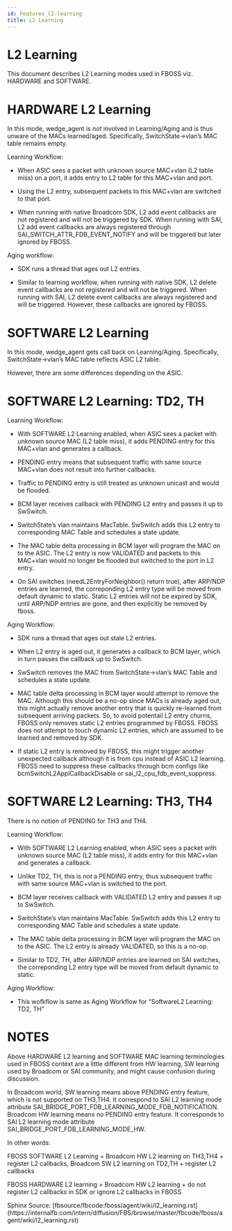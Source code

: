 ```yaml
---
id: Features_l2-learning
title: L2 Learning
---
```


# L2 Learning

This document describes L2 Learning modes used in FBOSS viz. HARDWARE and SOFTWARE.

# HARDWARE L2 Learning

In this mode, wedge_agent is *not* involved in Learning/Aging and is thus unware of the MACs learned/aged. Specifically, SwitchState->vlan’s MAC table remains empty.

Learning Workflow:

* When ASIC sees a packet with unknown source MAC+vlan (L2 table miss) on a port, it adds entry to L2 table for this MAC+vlan and port.

* Using the L2 entry, subsequent packets to this MAC+vlan are switched to that port.

* When running with native Broadcom SDK, L2 add event callbacks are not registered and will not be triggered by SDK. When running with SAI, L2 add event callbacks are always registered through SAI_SWITCH_ATTR_FDB_EVENT_NOTIFY and will be triggered but later ignored by FBOSS.


Aging workflow:

* SDK runs a thread that ages out L2 entries.

* Similar to learning workflow, when running with native SDK, L2 delete event callbacks are not registered and will not be triggered. When running with SAI, L2 delete event callbacks are always registered and will be triggered. However, these callbacks are ignored by FBOSS.


# SOFTWARE L2 Learning

In this mode, wedge_agent gets call back on Learning/Aging. Specifically, SwitchState->vlan’s MAC table reflects ASIC L2 table.

However, there are some differences depending on the ASIC.

# SOFTWARE L2 Learning: TD2, TH

Learning Workflow:

* With SOFTWARE L2 Learning enabled, when ASIC sees a packet with unknown source MAC (L2 table miss), it adds PENDING entry for this MAC+vlan and generates a callback.

* PENDING entry means that subsequent traffic with same source MAC+vlan does not result into further callbacks.

* Traffic to PENDING entry is still treated as unknown unicast and would be flooded.

* BCM layer receives callback with PENDING L2 entry and passes it up to SwSwitch.

* SwitchState’s vlan maintains MacTable. SwSwitch adds this L2 entry to corresponding MAC Table and schedules a state update.

* The MAC table delta processing in BCM layer will program the MAC on to the ASIC. The L2 entry is now VALIDATED and packets to this MAC+vlan would no longer be flooded but switched to the port in L2 entry.

* On SAI switches (needL2EntryForNeighbor() return true), after ARP/NDP entries are learned, the correponding L2 entry type will be moved from default dynamic to static. Static L2 entries will not be expired by SDK, until ARP/NDP entries are gone, and then explicitly be removed by fboss.


Aging Workflow:

* SDK runs a thread that ages out stale L2 entries.

* When L2 entry is aged out, it generates a callback to BCM layer, which in turn passes the callback up to SwSwitch.

* SwSwitch removes the MAC from SwitchState->vlan’s MAC Table and schedules a state update.

* MAC table delta processing in BCM layer would attempt to remove the MAC. Although this should be a no-op since MACs is already aged out, this might actually remove another entry that is quickly re-learned from subsequent arriving packets. So, to avoid potentail L2 entry churns, FBOSS only removes static L2 entries programmed by FBOSS. FBOSS does not attempt to touch dynamic L2 entries, which are assumed to be learned and removed by SDK.

* If static L2 entry is removed by FBOSS, this might trigger another unexpected callback although it is from cpu instead of ASIC L2 learning. FBOSS need to suppress these callbacks through bcm configs like bcmSwitchL2ApplCallbackDisable or sai_l2_cpu_fdb_event_suppress.


# SOFTWARE L2 Learning: TH3, TH4

There is no notion of PENDING for TH3 and TH4.

Learning Workflow:

* With SOFTWARE L2 Learning enabled, when ASIC sees a packet with unknown source MAC (L2 table miss), it adds entry for this MAC+vlan and generates a callback.

* Unlike TD2, TH, this is *not* a PENDING entry, thus subsequent traffic with same source MAC+vlan is switched to the port.

* BCM layer receives callback with VALIDATED L2 entry and passes it up to SwSwitch.

* SwitchState’s vlan maintains MacTable. SwSwitch adds this L2 entry to corresponding MAC Table and schedules a state update.

* The MAC table delta processing in BCM layer will program the MAC on to the ASIC. The L2 entry is already VALIDATED, so this is a no-op.

* Similar to TD2, TH, after ARP/NDP entries are learned on SAI switches, the correponding L2 entry type will be moved from default dynamic to static.


Aging Workflow:

* This wofkflow is same as Aging Workflow for “SoftwareL2 Learning: TD2, TH”


# NOTES

Above HARDWARE L2 learning and SOFTWARE MAC learning terminologies used in FBOSS context are a little different from HW learning, SW learning used by Broadcom or SAI community, and might cause confusion during discussion.

In Broadcom world, SW learning means above PENDING entry feature, which is not supported on TH3,TH4. It correspond to SAI L2 learning mode attribute SAI_BRIDGE_PORT_FDB_LEARNING_MODE_FDB_NOTIFICATION. Broadcom HW learning means no PENDING entry feature. It corresponds to SAI L2 learning mode attribute SAI_BRIDGE_PORT_FDB_LEARNING_MODE_HW.

In other words:

FBOSS SOFTWARE L2 Learning = Broadcom HW L2 learning on TH3,TH4 + register L2 callbacks, Broadcom SW L2 learning on TD2,TH + register L2 callbacks

FBOSS HARDWARE L2 learning = Broadcom HW L2 learning + do not register L2 callbacks in SDK or ignore L2 callbacks in FBOSS

<div>
Sphinx Source: [fbsource/fbcode:fboss/agent/wiki/l2_learning.rst](https://internalfb.com/intern/diffusion/FBS/browse/master/fbcode/fboss/agent/wiki/l2_learning.rst)</div>
